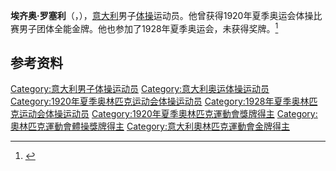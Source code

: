 {{NoteTA|G1=Sports}}
'''埃齐奥·罗塞利'''（{{lang-it|Ezio Roselli}}，{{bd|1896年|12月8日|1963年|1月6日}}），[[意大利|意大利]]男子[[体操|体操]]运动员。他曾获得1920年夏季奥运会体操比赛男子团体全能金牌。他也参加了1928年夏季奥运会，未获得奖牌。<ref>{{Cite web|title=Ezio ROSELLI|url=https://www.olympic.org/ezio-roselli|accessdate=2021-03-21|work=International Olympic Committee|archive-date=2017-11-15|archive-url=https://web.archive.org/web/20171115021914/https://www.olympic.org/Ezio-Roselli}}</ref>

== 参考资料 ==
{{reflist}}

{{奥林匹克运动会体操比赛男子团体全能冠军|1920}}

{{Authority control}}
{{DEFAULTSORT:Roselli, Ezio}}
[[Category:意大利男子体操运动员|Category:意大利男子体操运动员]]
[[Category:意大利奥运体操运动员|Category:意大利奥运体操运动员]]
[[Category:1920年夏季奥林匹克运动会体操运动员|Category:1920年夏季奥林匹克运动会体操运动员]]
[[Category:1928年夏季奥林匹克运动会体操运动员|Category:1928年夏季奥林匹克运动会体操运动员]]
[[Category:1920年夏季奧林匹克運動會獎牌得主|Category:1920年夏季奧林匹克運動會獎牌得主]]
[[Category:奧林匹克運動會體操獎牌得主|Category:奧林匹克運動會體操獎牌得主]]
[[Category:意大利奧林匹克運動會金牌得主|Category:意大利奧林匹克運動會金牌得主]]